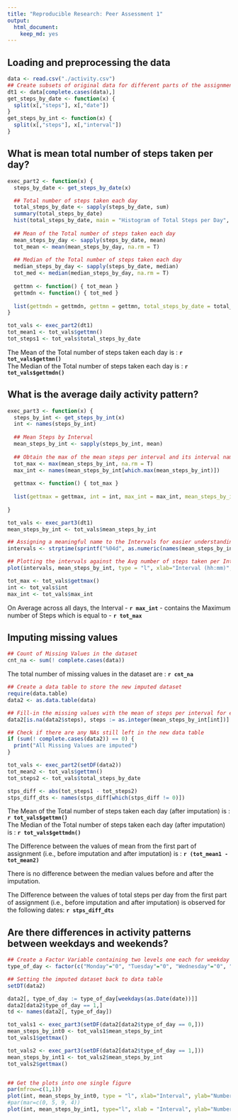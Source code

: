 ```yaml
---
title: "Reproducible Research: Peer Assessment 1"
output: 
  html_document:
    keep_md: yes
---
```



## Loading and preprocessing the data
``` r
data <- read.csv("./activity.csv")
## Create subsets of original data for different parts of the assignment
dt1 <- data[complete.cases(data),]
get_steps_by_date <- function(x) {
  split(x[,"steps"], x[,"date"])
}
get_steps_by_int <- function(x) { 
  split(x[,"steps"], x[,"interval"])
}


```  

## What is mean total number of steps taken per day?
``` r
exec_part2 <- function(x) {
  steps_by_date <- get_steps_by_date(x)

  ## Total number of steps taken each day
  total_steps_by_date <- sapply(steps_by_date, sum)
  summary(total_steps_by_date) 
  hist(total_steps_by_date, main = "Histogram of Total Steps per Day", xlab = "Total Steps per Day")
  
  ## Mean of the Total number of steps taken each day
  mean_steps_by_day <- sapply(steps_by_date, mean)
  tot_mean <- mean(mean_steps_by_day, na.rm = T)
  
  ## Median of the Total number of steps taken each day
  median_steps_by_day <- sapply(steps_by_date, median)
  tot_med <- median(median_steps_by_day, na.rm = T)
  
  gettmn <- function() { tot_mean }
  gettmdn <- function() { tot_med }
  
  list(gettmdn = gettmdn, gettmn = gettmn, total_steps_by_date = total_steps_by_date, mean_steps_by_day = mean_steps_by_day)
}

tot_vals <- exec_part2(dt1)
tot_mean1 <- tot_vals$gettmn()
tot_steps1 <- tot_vals$total_steps_by_date
```  

The Mean of the Total number of steps taken each day is : **`r tot_vals$gettmn()`**  
The Median of the Total number of steps taken each day is : **`r tot_vals$gettmdn()`**  


## What is the average daily activity pattern?
``` r

exec_part3 <- function(x) {
  steps_by_int <- get_steps_by_int(x)
  int <- names(steps_by_int)
  
  ## Mean Steps by Interval
  mean_steps_by_int <- sapply(steps_by_int, mean)
  
  ## Obtain the max of the mean steps per interval and its interval name
  tot_max <- max(mean_steps_by_int, na.rm = T)
  max_int <- names(mean_steps_by_int[which.max(mean_steps_by_int)])
  
  gettmax <- function() { tot_max }
  
  list(gettmax = gettmax, int = int, max_int = max_int, mean_steps_by_int = mean_steps_by_int)
  
}

tot_vals <- exec_part3(dt1)
mean_steps_by_int <- tot_vals$mean_steps_by_int

## Assigning a meaningful name to the Intervals for easier understanding
intervals <- strptime(sprintf("%04d", as.numeric(names(mean_steps_by_int))), format="%H%M")

## Plotting the intervals against the Avg number of steps taken per Interval across all days
plot(intervals, mean_steps_by_int, type = "l", xlab="Interval (hh:mm)", ylab="Steps per interval")

tot_max <- tot_vals$gettmax()
int <- tot_vals$int
max_int <- tot_vals$max_int

```  
On Average across all days, the Interval - **`r max_int`** - contains the Maximum number of Steps which is equal to - **`r tot_max`**  

## Imputing missing values  

``` r
## Count of Missing Values in the dataset  
cnt_na <- sum(! complete.cases(data))
```
The total number of missing values in the dataset are : **`r cnt_na`**  

``` r

## Create a data table to store the new imputed dataset
require(data.table)
data2 <- as.data.table(data)

## Fill-in the missing values with the mean of steps per interval for each missing value
data2[is.na(data2$steps), steps := as.integer(mean_steps_by_int[int])]

## Check if there are any NAs still left in the new data table
if (sum(! complete.cases(data2)) == 0) {
  print("All Missing Values are imputed")
}

tot_vals <- exec_part2(setDF(data2))
tot_mean2 <- tot_vals$gettmn()
tot_steps2 <- tot_vals$total_steps_by_date

stps_diff <- abs(tot_steps1 - tot_steps2)
stps_diff_dts <- names(stps_diff[which(stps_diff != 0)])

```  

The Mean of the Total number of steps taken each day (after imputation) is : **`r tot_vals$gettmn()`**  
The Median of the Total number of steps taken each day (after imputation) is : **`r tot_vals$gettmdn()`** 

The Difference between the values of mean from the first part of assignment (i.e., before imputation and after imputation) is : **`r (tot_mean1 - tot_mean2)`**

There is no difference between the median values before and after the imputation.

The Difference between the values of total steps per day from the first part of assignment (i.e., before imputation and after imputation) is observed for the following dates: 
**`r stps_diff_dts`**

## Are there differences in activity patterns between weekdays and weekends?

``` r

## Create a Factor Variable containing two levels one each for weekday and weekend
type_of_day <- factor(c("Monday"="0", "Tuesday"="0", "Wednesday"="0", "Thursday"="0", "Friday"="0", "Saturday"="1", "Sunday"="1"), levels = c("weekday"="0","weekend"="1"))

## Setting the imputed dataset back to data table
setDT(data2)

data2[, type_of_day := type_of_day[weekdays(as.Date(date))]]
data2[data2$type_of_day == 1,]
td <- names(data2[, type_of_day])

tot_vals1 <- exec_part3(setDF(data2[data2$type_of_day == 0,]))
mean_steps_by_int0 <- tot_vals1$mean_steps_by_int
tot_vals1$gettmax()

tot_vals2 <- exec_part3(setDF(data2[data2$type_of_day == 1,]))
mean_steps_by_int1 <- tot_vals2$mean_steps_by_int
tot_vals2$gettmax()


## Get the plots into one single figure
par(mfrow=c(1,1))
plot(int, mean_steps_by_int0, type = "l", xlab="Interval", ylab="Number of Steps", main = "weekday")
#par(mar=c(0, 5, 9, 4))
plot(int, mean_steps_by_int1, type="l", xlab = "Interval", ylab="Number of Steps", main = "weekend")



```
